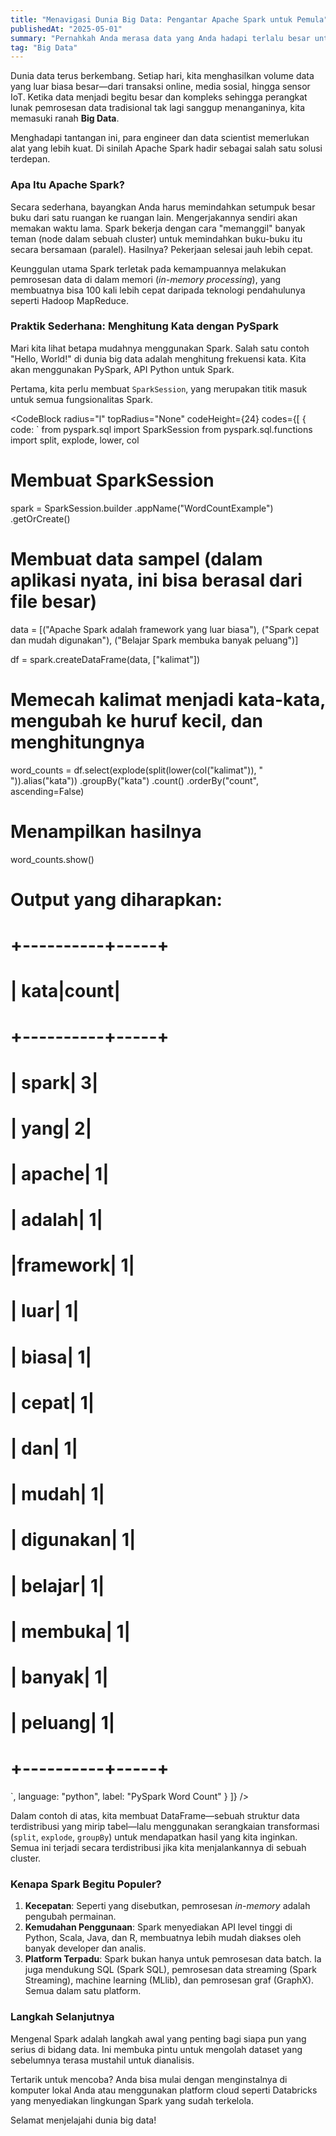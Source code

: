 ```yaml
---
title: "Menavigasi Dunia Big Data: Pengantar Apache Spark untuk Pemula"
publishedAt: "2025-05-01"
summary: "Pernahkah Anda merasa data yang Anda hadapi terlalu besar untuk ditangani? Mari kenali Apache Spark, alat canggih yang membuat pengolahan big data menjadi lebih cepat dan intuitif."
tag: "Big Data"
---
```


Dunia data terus berkembang. Setiap hari, kita menghasilkan volume data yang luar biasa besar—dari transaksi online, media sosial, hingga sensor IoT. Ketika data menjadi begitu besar dan kompleks sehingga perangkat lunak pemrosesan data tradisional tak lagi sanggup menanganinya, kita memasuki ranah **Big Data**.

Menghadapi tantangan ini, para engineer dan data scientist memerlukan alat yang lebih kuat. Di sinilah Apache Spark hadir sebagai salah satu solusi terdepan.

### Apa Itu Apache Spark?

<Feedback icon variant="info" title="Definisi Singkat" description="Apache Spark adalah sebuah framework komputasi terdistribusi open-source yang sangat cepat dan general-purpose. Didesain untuk kecepatan, kemudahan penggunaan, dan analisis data yang canggih." />

Secara sederhana, bayangkan Anda harus memindahkan setumpuk besar buku dari satu ruangan ke ruangan lain. Mengerjakannya sendiri akan memakan waktu lama. Spark bekerja dengan cara "memanggil" banyak teman (node dalam sebuah cluster) untuk memindahkan buku-buku itu secara bersamaan (paralel). Hasilnya? Pekerjaan selesai jauh lebih cepat.

Keunggulan utama Spark terletak pada kemampuannya melakukan pemrosesan data di dalam memori (*in-memory processing*), yang membuatnya bisa 100 kali lebih cepat daripada teknologi pendahulunya seperti Hadoop MapReduce.

### Praktik Sederhana: Menghitung Kata dengan PySpark

Mari kita lihat betapa mudahnya menggunakan Spark. Salah satu contoh "Hello, World!" di dunia big data adalah menghitung frekuensi kata. Kita akan menggunakan PySpark, API Python untuk Spark.

Pertama, kita perlu membuat `SparkSession`, yang merupakan titik masuk untuk semua fungsionalitas Spark.

<CodeBlock
    radius="l"
    topRadius="None"
    codeHeight={24}
    codes={[
      {
        code: `
from pyspark.sql import SparkSession
from pyspark.sql.functions import split, explode, lower, col

# Membuat SparkSession
spark = SparkSession.builder
    .appName("WordCountExample")
    .getOrCreate()

# Membuat data sampel (dalam aplikasi nyata, ini bisa berasal dari file besar)
data = [("Apache Spark adalah framework yang luar biasa"),
        ("Spark cepat dan mudah digunakan"),
        ("Belajar Spark membuka banyak peluang")]

df = spark.createDataFrame(data, ["kalimat"])

# Memecah kalimat menjadi kata-kata, mengubah ke huruf kecil, dan menghitungnya
word_counts = df.select(explode(split(lower(col("kalimat")), " ")).alias("kata"))
                  .groupBy("kata")
                  .count()
                  .orderBy("count", ascending=False)

# Menampilkan hasilnya
word_counts.show()

# Output yang diharapkan:
# +----------+-----+
# |      kata|count|
# +----------+-----+
# |     spark|    3|
# |      yang|    2|
# |    apache|    1|
# |   adalah|    1|
# |framework|    1|
# |     luar|    1|
# |     biasa|    1|
# |     cepat|    1|
# |       dan|    1|
# |     mudah|    1|
# |  digunakan|    1|
# |   belajar|    1|
# |   membuka|    1|
# |    banyak|    1|
# |   peluang|    1|
# +----------+-----+
`,
        language: "python",
        label: "PySpark Word Count"
      }
    ]}
/>

Dalam contoh di atas, kita membuat DataFrame—sebuah struktur data terdistribusi yang mirip tabel—lalu menggunakan serangkaian transformasi (`split`, `explode`, `groupBy`) untuk mendapatkan hasil yang kita inginkan. Semua ini terjadi secara terdistribusi jika kita menjalankannya di sebuah cluster.

### Kenapa Spark Begitu Populer?

1.  **Kecepatan**: Seperti yang disebutkan, pemrosesan *in-memory* adalah pengubah permainan.
2.  **Kemudahan Penggunaan**: Spark menyediakan API level tinggi di Python, Scala, Java, dan R, membuatnya lebih mudah diakses oleh banyak developer dan analis.
3.  **Platform Terpadu**: Spark bukan hanya untuk pemrosesan data batch. Ia juga mendukung SQL (Spark SQL), pemrosesan data streaming (Spark Streaming), machine learning (MLlib), dan pemrosesan graf (GraphX). Semua dalam satu platform.

### Langkah Selanjutnya

Mengenal Spark adalah langkah awal yang penting bagi siapa pun yang serius di bidang data. Ini membuka pintu untuk mengolah dataset yang sebelumnya terasa mustahil untuk dianalisis.

Tertarik untuk mencoba? Anda bisa mulai dengan menginstalnya di komputer lokal Anda atau menggunakan platform cloud seperti Databricks yang menyediakan lingkungan Spark yang sudah terkelola.

Selamat menjelajahi dunia big data!

